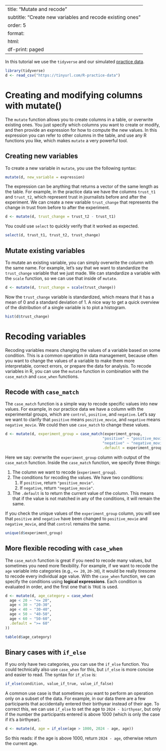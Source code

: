 
---
title: "Mutate and recode"
subtitle: "Create new variables and recode existing ones"
order: 5
format:
  html:
    df-print: paged
---

In this tutorial we use the `tidyverse` and our simulated [practice data](../data-management/index.qmd#practice-data).

```r
library(tidyverse)
d <- read_csv("https://tinyurl.com/R-practice-data")
```

# Creating and modifying columns with mutate() {#mutate}

The `mutate` function allows you to create columns in a table, or overwrite existing ones.
You just specify which columns you want to create or modify, and then provide an expression for how to compute the new values.
In this expression you can refer to other columns in the table, and use any R functions you like, which makes `mutate` a very powerful tool.

## Creating new variables

To create a new variable in `mutate`, you use the following syntax:

```r
mutate(d, new_variable = expression)
```

The expression can be anything that returns a vector of the same length as the table.
For example, in the practice data we have the columns `trust_t1` and `trust_t2`, which represent trust in journalists before and after the experiment.
We can create a new variable `trust_change` that represents the change in trust from before to after the experiment.

```r
d <- mutate(d, trust_change = trust_t2 - trust_t1)
```

You could use `select` to quickly verify that it worked as expected.

```r
select(d, trust_t1, trust_t2, trust_change)
```


## Mutate existing variables

To mutate an existing variable, you can simply overwrite the column with the same name.
For example, let's say that we want to standardize the `trust_change` variable that we just made.
We can standardize a variable with the `scale` function, so we can use that inside of `mutate`.

```r
d <- mutate(d, trust_change = scale(trust_change))
```

Now the `trust_change` variable is standardized, which means that it has a mean of 0 and a standard deviation of 1.
A nice way to get a quick overview of the distribution of a single variable is to plot a histogram.

```r
hist(d$trust_change)
```


# Recoding variables {#recode}

Recoding variables means changing the values of a variable based on some condition.
This is a common operation in data management, because often you want to change the values of a variable to make them more interpretable, correct errors, or prepare the data for analysis.
To recode variables in R, you can use the `mutate` function in combination with the `case_match` and `case_when` functions.



## Recode with `case_match`

The `case_match` function is a simple way to recode specific values into new values.
For example, in our practice data we have a column with the experimental groups, which are `control`, `positive`, and `negative`.
Let's say we want to clarify that `positive` means `positive_movie`, and `negative` means `negative_movie`.
We could then use `case_match` to change these values.

```r
d <- mutate(d, experiment_group = case_match(experiment_group,
                                            "positive" ~ "positive_movie",
                                            "negative" ~ "negative_movie",
                                            .default = experiment_group))
```


Here we say: overwrite the `experiment_group` column with output of the `case_match` function.
Inside the `case_match` function, we specify three things:

1. The column we want to recode (`experiment_group`).
2. The conditions for recoding the values. We have two conditions:
   1. If `positive`, return `"positive_movie"`.
   2. If `negative`, return `"negative_movie"`.
3. The `.default` is to return the current value of the column. This means that if the value is not matched in any of the conditions, it will remain the same.

If you check the unique values of the `experiment_group` column, you will see that `positive` and `negative` have been changed to `positive_movie` and `negative_movie`, and that `control` remains the same.
```r
unique(d$experiment_group)
```

## More flexible recoding with `case_when`

The `case_match` function is great if you need to recode many values, but sometimes you need more flexibility.
For example, if we want to recode the `age` variable into categories (e.g., `<= 20`, `20-30`), it would be really tiresome to recode every individual age value.
With the `case_when` function, we can specify the conditions using **logical expressions**.
Each condition is evaluated in order, and the first one that is `TRUE` is used.

```r
d <- mutate(d, age_category = case_when(
  age < 20 ~ "<= 20",
  age < 30 ~ "20-30",
  age < 40 ~ "30-40",
  age < 50 ~ "40-50",
  age < 60 ~ "50-60",
  .default = ">= 60"
))

table(d$age_category)
```

## Binary cases with `if_else`

If you only have two categories, you can use the `if_else` function.
You could technically also use `case_when` for this, but `if_else` is more concise and easier to read.
The syntax for `if_else` is:

```r
if_else(condition, value_if_true, value_if_false)
```

A common use case is that sometimes you want to perform an operation only on a subset of the data.
For example, in our data there are a few participants that accidentally entered their birthyear instead of their age. 
To correct this, we can use `if_else` to set the age to `2024 - birthyear`, but only if the number the participants entered is above 1000 (which is only the case if it's a birthyear).

```r
d <- mutate(d, age = if_else(age > 1000, 2024 - age, age))
```

So this reads: if the age is above 1000, return `2024 - age`, otherwise return the current age.